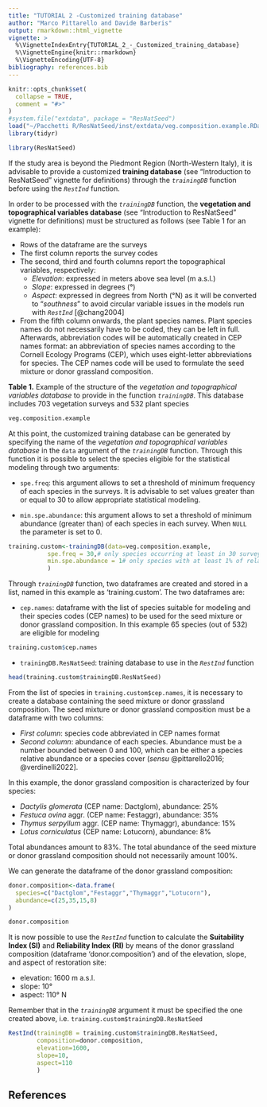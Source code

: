 ```yaml
---
title: "TUTORIAL 2 -Customized training database"
author: "Marco Pittarello and Davide Barberis"
output: rmarkdown::html_vignette
vignette: >
  %\VignetteIndexEntry{TUTORIAL_2_-_Customized_training_database}
  %\VignetteEngine{knitr::rmarkdown}
  %\VignetteEncoding{UTF-8}
bibliography: references.bib
---
```


```r
knitr::opts_chunk$set(
  collapse = TRUE,
  comment = "#>"
)
#system.file("extdata", package = "ResNatSeed")
load("~/Pacchetti R/ResNatSeed/inst/extdata/veg.composition.example.RData")
library(tidyr)
```

```r
library(ResNatSeed)
```

If the study area is beyond the Piedmont Region (North-Western Italy), it is advisable to provide a customized **training database** (see "Introduction to ResNatSeed" vignette for definitions) through the *`trainingDB`* function before using the *`RestInd`* function.

In order to be processed with the *`trainingDB`* function, the **vegetation and topographical variables database** (see "Introduction to ResNatSeed" vignette for definitions) must be structured as follows (see Table 1 for an example):

-   Rows of the dataframe are the surveys
-   The first column reports the survey codes
-   The second, third and fourth columns report the topographical variables, respectively:
    -   *Elevation*: expressed in meters above sea level (m a.s.l.)
    -   *Slope*: expressed in degrees (°)
    -   *Aspect*: expressed in degrees from North (°N) as it will be converted to "*southness*" to avoid circular variable issues in the models run with *`RestInd`* [@chang2004]
-   From the fifth column onwards, the plant species names. Plant species names do not necessarily have to be coded, they can be left in full. Afterwards, abbreviation codes will be automatically created in CEP names format: an abbreviation of species names according to the Cornell Ecology Programs (CEP), which uses eight-letter abbreviations for species. The CEP names code will be used to formulate the seed mixture or donor grassland composition.

**Table 1.** Example of the structure of the *vegetation and topographical variables database* to provide in the function *`trainingDB`*. This database includes 703 vegetation surveys and 532 plant species

```r
veg.composition.example
```

At this point, the customized training database can be generated by specifying the name of the *vegetation and topographical variables database* in the `data` argument of the *`trainingDB`* function. Through this function it is possible to select the species eligible for the statistical modeling through two arguments:

-   `spe.freq`: this argument allows to set a threshold of minimum frequency of each species in the surveys. It is advisable to set values greater than or equal to 30 to allow appropriate statistical modeling.

-   `min.spe.abundance`: this argument allows to set a threshold of minimum abundance (greater than) of each species in each survey. When `NULL` the parameter is set to 0.

```r
training.custom<-trainingDB(data=veg.composition.example,
           spe.freq = 30,# only species occurring at least in 30 surveys will be retained
           min.spe.abundance = 1# only species with at least 1% of relative abundance will be retained
           )

```

Through *`trainingDB`* function, two dataframes are created and stored in a list, named in this example as 'training.custom'. The two dataframes are:

-   `cep.names`: dataframe with the list of species suitable for modeling and their species codes (CEP names) to be used for the seed mixture or donor grassland composition. In this example 65 species (out of 532) are eligible for modeling

```r
training.custom$cep.names
```

-   `trainingDB.ResNatSeed`: training database to use in the *`RestInd`* function

```r
head(training.custom$trainingDB.ResNatSeed)
```

From the list of species in `training.custom$cep.names`, it is necessary to create a database containing the seed mixture or donor grassland composition. The seed mixture or donor grassland composition must be a dataframe with two columns:

-   *First column*: species code abbreviated in CEP names format
-   *Second column*: abundance of each species. Abundance must be a number bounded between 0 and 100, which can be either a species relative abundance or a species cover (*sensu* @pittarello2016; @verdinelli2022].

In this example, the donor grassland composition is characterized by four species:

-   *Dactylis glomerata* (CEP name: Dactglom), abundance: 25%
-   *Festuca ovina* aggr. (CEP name: Festaggr), abundance: 35%
-   *Thymus serpyllum* aggr. (CEP name: Thymaggr), abundance: 15%
-   *Lotus corniculatus* (CEP name: Lotucorn), abundance: 8%

Total abundances amount to 83%. The total abundance of the seed mixture or donor grassland composition should not necessarily amount 100%.

We can generate the dataframe of the donor grassland composition:

```r
donor.composition<-data.frame(
  species=c("Dactglom","Festaggr","Thymaggr","Lotucorn"),
  abundance=c(25,35,15,8)
)

donor.composition
```

It is now possible to use the *`RestInd`* function to calculate the **Suitability Index (SI)** and **Reliability Index (RI)** by means of the donor grassland composition (dataframe 'donor.composition') and of the elevation, slope, and aspect of restoration site:

-   elevation: 1600 m a.s.l.
-   slope: 10°
-   aspect: 110° N

Remember that in the *`trainingDB`* argument it must be specified the one created above, i.e. `training.custom$trainingDB.ResNatSeed`

```r
RestInd(trainingDB = training.custom$trainingDB.ResNatSeed, 
        composition=donor.composition,  
        elevation=1600, 
        slope=10, 
        aspect=110
        )
```

## References
